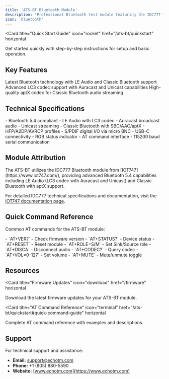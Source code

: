 ```yaml
---
title: 'ATS-BT Bluetooth Module'
description: 'Professional Bluetooth test module featuring the IDC777 from IOT747'
icon: 'bluetooth'
---
```


<Card
  title="Quick Start Guide"
  icon="rocket"
  href="/ats-bt/quickstart"
  horizontal
>
  Get started quickly with step-by-step instructions for setup and basic operation.
</Card>

## Key Features

<Columns cols={3}>
  <Card title="Bluetooth 5.4" icon="bluetooth">
    Latest Bluetooth technology with LE Audio and Classic Bluetooth support
  </Card>
  <Card title="LC3 Codec" icon="music">
    Advanced LC3 codec support with Auracast and Unicast capabilities
  </Card>
  <Card title="aptX Support" icon="headphones">
    High-quality aptX codec for Classic Bluetooth audio streaming
  </Card>
</Columns>

## Technical Specifications

<Columns cols={2}>
  <Card title="Bluetooth Features">
    - Bluetooth 5.4 compliant
    - LE Audio with LC3 codec
    - Auracast broadcast audio
    - Unicast streaming
    - Classic Bluetooth with SBC/AAC/aptX
    - HFP/A2DP/AVRCP profiles
  </Card>
  <Card title="Hardware Interface">
    - S/PDIF digital I/O via micro BNC
    - USB-C connectivity
    - RGB status indicator
    - AT command interface
    - 115200 baud serial communication
  </Card>
</Columns>

## Module Attribution

<Info>
The ATS-BT utilizes the IDC777 Bluetooth module from [IOT747](https://www.iot747.com/), providing advanced Bluetooth 5.4 capabilities including LE Audio (LC3 codec with Auracast and Unicast) and Classic Bluetooth with aptX support.

For detailed IDC777 technical specifications and documentation, visit the [IOT747 documentation page](https://www.iot747.com/documents/).
</Info>

## Quick Command Reference

Common AT commands for the ATS-BT module:

<Columns cols={2}>
  <Card title="Connection">
    - `AT+VER?` - Check firmware version
    - `AT+STATUS?` - Device status
    - `AT+RESET` - Reset module
    - `AT+ROLE=S/M` - Set Sink/Source role
  </Card>
  <Card title="Audio Control">
    - `AT+DISCA` - Disconnect audio
    - `AT+CODEC?` - Query codec
    - `AT+VOL=0-127` - Set volume
    - `AT+MUTE` - Mute/unmute toggle
  </Card>
</Columns>

## Resources

<Card
  title="Firmware Updates"
  icon="download"
  href="/firmware"
  horizontal
>
  Download the latest firmware updates for your ATS-BT module.
</Card>

<Card
  title="AT Command Reference"
  icon="terminal"
  href="/ats-bt/quickstart#quick-command-guide"
  horizontal
>
  Complete AT command reference with examples and descriptions.
</Card>

## Support

For technical support and assistance:

- **Email:** support@echotm.com
- **Phone:** +1 (805) 880-5590
- **Website:** [www.echotm.com](https://www.echotm.com)